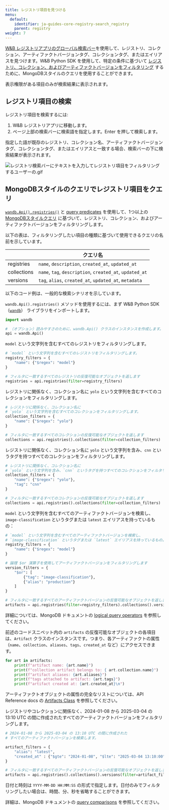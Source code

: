 ```yaml
---
title: レジストリ項目を見つける
menu:
  default:
    identifier: ja-guides-core-registry-search_registry
    parent: registry
weight: 7
---
```


[W&B レジストリアプリのグローバル検索バー](/ja/./search_registry#search-for-registry-items)を使用して、レジストリ、コレクション、アーティファクトバージョンタグ、コレクションタグ、またはエイリアスを見つけます。W&B Python SDK を使用して、特定の条件に基づいて [レジストリ、コレクション、およびアーティファクトバージョンをフィルタリング](/ja/./search_registry#query-registry-items-with-mongodb-style-queries) するために、MongoDBスタイルのクエリを使用することができます。

表示権限がある項目のみが検索結果に表示されます。

## レジストリ項目の検索

レジストリ項目を検索するには:

1. W&B レジストリアプリに移動します。
2. ページ上部の検索バーに検索語を指定します。Enter を押して検索します。

指定した語が既存のレジストリ、コレクション名、アーティファクトバージョンタグ、コレクションタグ、またはエイリアスと一致する場合、検索バーの下に検索結果が表示されます。

<Frame>
    <img src="/images/registry/search_registry.gif" alt="レジストリ検索バーにテキストを入力してレジストリ項目をフィルタリングするユーザーの.gif"  />
</Frame>

## MongoDBスタイルのクエリでレジストリ項目をクエリ

[`wandb.Api().registries()`](/ja/ref/python/public-api/api#registries) と [query predicates](https://www.mongodb.com/docs/manual/reference/glossary/#std-term-query-predicate) を使用して、1つ以上の [MongoDBスタイルクエリ](https://www.mongodb.com/docs/compass/current/query/filter/) に基づいて、レジストリ、コレクション、およびアーティファクトバージョンをフィルタリングします。

以下の表は、フィルタリングしたい項目の種類に基づいて使用できるクエリの名前を示しています。

| | クエリ名 |
| ----- | ----- |
| registries | `name`, `description`, `created_at`, `updated_at` |
| collections | `name`, `tag`, `description`, `created_at`, `updated_at` |
| versions | `tag`, `alias`, `created_at`, `updated_at`, `metadata` |

以下のコード例は、一般的な検索シナリオを示しています。

`wandb.Api().registries()` メソッドを使用するには、まず W&B Python SDK （[`wandb`](/ja/ref/python/_index)） ライブラリをインポートします。
```python
import wandb

# （オプション）読みやすさのために、wandb.Api() クラスのインスタンスを作成します。
api = wandb.Api()
```

`model` という文字列を含むすべてのレジストリをフィルタリングします。

```python
# `model` という文字列を含むすべてのレジストリをフィルタリングします。
registry_filters = {
    "name": {"$regex": "model"}
}

# フィルタに一致するすべてのレジストリの反復可能なオブジェクトを返します
registries = api.registries(filter=registry_filters)
```

レジストリに関係なく、コレクション名に `yolo` という文字列を含むすべてのコレクションをフィルタリングします。

```python
# レジストリに関係なく、コレクション名に 
# `yolo` という文字列を含むすべてのコレクションをフィルタリングします。
collection_filters = {
    "name": {"$regex": "yolo"}
}

# フィルタに一致するすべてのコレクションの反復可能なオブジェクトを返します
collections = api.registries().collections(filter=collection_filters)
```

レジストリに関係なく、コレクション名に `yolo` という文字列を含み、`cnn` というタグを持つすべてのコレクションをフィルタリングします。

```python
# レジストリに関係なく、コレクション名に 
# `yolo` という文字列を含み、`cnn` というタグを持つすべてのコレクションをフィルタリングします。
collection_filters = {
    "name": {"$regex": "yolo"},
    "tag": "cnn"
}

# フィルタに一致するすべてのコレクションの反復可能なオブジェクトを返します
collections = api.registries().collections(filter=collection_filters)
```

`model` という文字列を含むすべてのアーティファクトバージョンを検索し、`image-classification` というタグまたは `latest` エイリアスを持っているもの：

```python
# `model` という文字列を含むすべてのアーティファクトバージョンを検索し、
# `image-classification` というタグまたは `latest` エイリアスを持っているもの。
registry_filters = {
    "name": {"$regex": "model"}
}

# 論理 $or 演算子を使用してアーティファクトバージョンをフィルタリングします
version_filters = {
    "$or": [
        {"tag": "image-classification"},
        {"alias": "production"}
    ]
}

# フィルタに一致するすべてのアーティファクトバージョンの反復可能なオブジェクトを返します
artifacts = api.registries(filter=registry_filters).collections().versions(filter=version_filters)
```

詳細については、MongoDB ドキュメントの [logical query operators](https://www.mongodb.com/docs/manual/reference/operator/query-logical/) を参照してください。

前述のコードスニペット内の `artifacts` の反復可能なオブジェクトの各項目は、`Artifact` クラスのインスタンスです。つまり、各アーティファクトの属性（`name`、`collection`、`aliases`、`tags`、`created_at` など）にアクセスできます。

```python
for art in artifacts:
    print(f"artifact name: {art.name}")
    print(f"collection artifact belongs to: { art.collection.name}")
    print(f"artifact aliases: {art.aliases}")
    print(f"tags attached to artifact: {art.tags}")
    print(f"artifact created at: {art.created_at}\n")
```

アーティファクトオブジェクトの属性の完全なリストについては、API Reference docs の [Artifacts Class](/ja/ref/python/artifact/_index) を参照してください。

レジストリやコレクションに関係なく、2024-01-08 から 2025-03-04 の 13:10 UTC の間に作成されたすべてのアーティファクトバージョンをフィルタリングします。

```python
# 2024-01-08 から 2025-03-04 の 13:10 UTC の間に作成された
# すべてのアーティファクトバージョンを検索します。

artifact_filters = {
    "alias": "latest",
    "created_at" : {"$gte": "2024-01-08", "$lte": "2025-03-04 13:10:00"},
}

# フィルタに一致するすべてのアーティファクトバージョンの反復可能なオブジェクトを返します
artifacts = api.registries().collections().versions(filter=artifact_filters)
```

日付と時刻は `YYYY-MM-DD HH:MM:SS` の形式で指定します。日付のみでフィルタリングしたい場合は、時間、分、秒を省略することができます。

詳細は、MongoDB ドキュメントの [query comparisons](https://www.mongodb.com/docs/manual/reference/operator/query-comparison/) を参照してください。